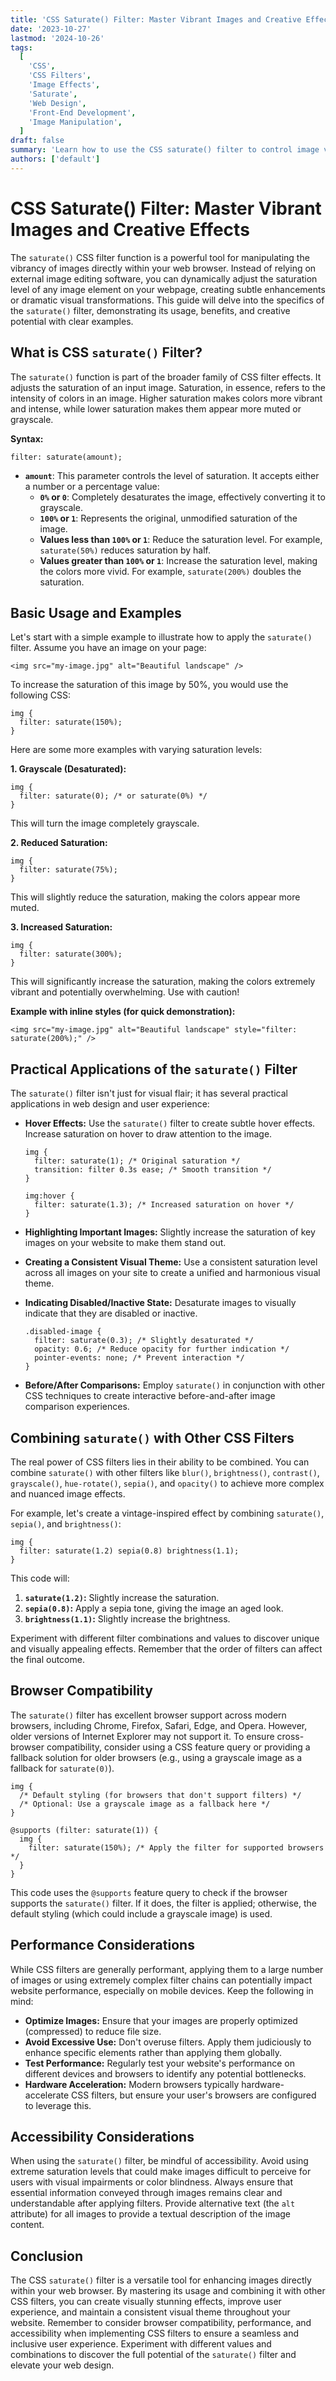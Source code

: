 ```yaml
---
title: 'CSS Saturate() Filter: Master Vibrant Images and Creative Effects'
date: '2023-10-27'
lastmod: '2024-10-26'
tags:
  [
    'CSS',
    'CSS Filters',
    'Image Effects',
    'Saturate',
    'Web Design',
    'Front-End Development',
    'Image Manipulation',
  ]
draft: false
summary: 'Learn how to use the CSS saturate() filter to control image vibrancy, create eye-catching effects, and enhance your web design. Explore practical examples and code snippets for mastering this powerful image manipulation technique.'
authors: ['default']
---
```


# CSS Saturate() Filter: Master Vibrant Images and Creative Effects

The `saturate()` CSS filter function is a powerful tool for manipulating the vibrancy of images directly within your web browser. Instead of relying on external image editing software, you can dynamically adjust the saturation level of any image element on your webpage, creating subtle enhancements or dramatic visual transformations. This guide will delve into the specifics of the `saturate()` filter, demonstrating its usage, benefits, and creative potential with clear examples.

## What is CSS `saturate()` Filter?

The `saturate()` function is part of the broader family of CSS filter effects. It adjusts the saturation of an input image. Saturation, in essence, refers to the intensity of colors in an image. Higher saturation makes colors more vibrant and intense, while lower saturation makes them appear more muted or grayscale.

**Syntax:**

```plaintext
filter: saturate(amount);
```

- **`amount`**: This parameter controls the level of saturation. It accepts either a number or a percentage value:
  - **`0%` or `0`**: Completely desaturates the image, effectively converting it to grayscale.
  - **`100%` or `1`**: Represents the original, unmodified saturation of the image.
  - **Values less than `100%` or `1`**: Reduce the saturation level. For example, `saturate(50%)` reduces saturation by half.
  - **Values greater than `100%` or `1`**: Increase the saturation level, making the colors more vivid. For example, `saturate(200%)` doubles the saturation.

## Basic Usage and Examples

Let's start with a simple example to illustrate how to apply the `saturate()` filter. Assume you have an image on your page:

```plaintext
<img src="my-image.jpg" alt="Beautiful landscape" />
```

To increase the saturation of this image by 50%, you would use the following CSS:

```plaintext
img {
  filter: saturate(150%);
}
```

Here are some more examples with varying saturation levels:

**1. Grayscale (Desaturated):**

```plaintext
img {
  filter: saturate(0); /* or saturate(0%) */
}
```

This will turn the image completely grayscale.

**2. Reduced Saturation:**

```plaintext
img {
  filter: saturate(75%);
}
```

This will slightly reduce the saturation, making the colors appear more muted.

**3. Increased Saturation:**

```plaintext
img {
  filter: saturate(300%);
}
```

This will significantly increase the saturation, making the colors extremely vibrant and potentially overwhelming. Use with caution!

**Example with inline styles (for quick demonstration):**

```plaintext
<img src="my-image.jpg" alt="Beautiful landscape" style="filter: saturate(200%);" />
```

## Practical Applications of the `saturate()` Filter

The `saturate()` filter isn't just for visual flair; it has several practical applications in web design and user experience:

- **Hover Effects:** Use the `saturate()` filter to create subtle hover effects. Increase saturation on hover to draw attention to the image.

  ```plaintext
  img {
    filter: saturate(1); /* Original saturation */
    transition: filter 0.3s ease; /* Smooth transition */
  }

  img:hover {
    filter: saturate(1.3); /* Increased saturation on hover */
  }
  ```

- **Highlighting Important Images:** Slightly increase the saturation of key images on your website to make them stand out.

- **Creating a Consistent Visual Theme:** Use a consistent saturation level across all images on your site to create a unified and harmonious visual theme.

- **Indicating Disabled/Inactive State:** Desaturate images to visually indicate that they are disabled or inactive.

  ```plaintext
  .disabled-image {
    filter: saturate(0.3); /* Slightly desaturated */
    opacity: 0.6; /* Reduce opacity for further indication */
    pointer-events: none; /* Prevent interaction */
  }
  ```

- **Before/After Comparisons:** Employ `saturate()` in conjunction with other CSS techniques to create interactive before-and-after image comparison experiences.

## Combining `saturate()` with Other CSS Filters

The real power of CSS filters lies in their ability to be combined. You can combine `saturate()` with other filters like `blur()`, `brightness()`, `contrast()`, `grayscale()`, `hue-rotate()`, `sepia()`, and `opacity()` to achieve more complex and nuanced image effects.

For example, let's create a vintage-inspired effect by combining `saturate()`, `sepia()`, and `brightness()`:

```plaintext
img {
  filter: saturate(1.2) sepia(0.8) brightness(1.1);
}
```

This code will:

1.  **`saturate(1.2)`:** Slightly increase the saturation.
2.  **`sepia(0.8)`:** Apply a sepia tone, giving the image an aged look.
3.  **`brightness(1.1)`:** Slightly increase the brightness.

Experiment with different filter combinations and values to discover unique and visually appealing effects. Remember that the order of filters can affect the final outcome.

## Browser Compatibility

The `saturate()` filter has excellent browser support across modern browsers, including Chrome, Firefox, Safari, Edge, and Opera. However, older versions of Internet Explorer may not support it. To ensure cross-browser compatibility, consider using a CSS feature query or providing a fallback solution for older browsers (e.g., using a grayscale image as a fallback for `saturate(0)`).

```plaintext
img {
  /* Default styling (for browsers that don't support filters) */
  /* Optional: Use a grayscale image as a fallback here */
}

@supports (filter: saturate(1)) {
  img {
    filter: saturate(150%); /* Apply the filter for supported browsers */
  }
}
```

This code uses the `@supports` feature query to check if the browser supports the `saturate()` filter. If it does, the filter is applied; otherwise, the default styling (which could include a grayscale image) is used.

## Performance Considerations

While CSS filters are generally performant, applying them to a large number of images or using extremely complex filter chains can potentially impact website performance, especially on mobile devices. Keep the following in mind:

- **Optimize Images:** Ensure that your images are properly optimized (compressed) to reduce file size.
- **Avoid Excessive Use:** Don't overuse filters. Apply them judiciously to enhance specific elements rather than applying them globally.
- **Test Performance:** Regularly test your website's performance on different devices and browsers to identify any potential bottlenecks.
- **Hardware Acceleration:** Modern browsers typically hardware-accelerate CSS filters, but ensure your user's browsers are configured to leverage this.

## Accessibility Considerations

When using the `saturate()` filter, be mindful of accessibility. Avoid using extreme saturation levels that could make images difficult to perceive for users with visual impairments or color blindness. Always ensure that essential information conveyed through images remains clear and understandable after applying filters. Provide alternative text (the `alt` attribute) for all images to provide a textual description of the image content.

## Conclusion

The CSS `saturate()` filter is a versatile tool for enhancing images directly within your web browser. By mastering its usage and combining it with other CSS filters, you can create visually stunning effects, improve user experience, and maintain a consistent visual theme throughout your website. Remember to consider browser compatibility, performance, and accessibility when implementing CSS filters to ensure a seamless and inclusive user experience. Experiment with different values and combinations to discover the full potential of the `saturate()` filter and elevate your web design.
